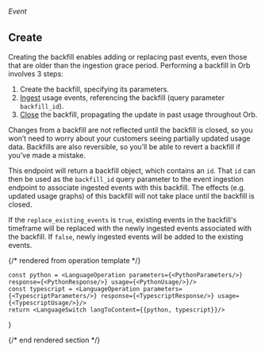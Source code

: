 ###### *Event*

## Create

Creating the backfill enables adding or replacing past events, even those that are older than the ingestion grace
period. Performing a backfill in Orb involves 3 steps:

1. Create the backfill, specifying its parameters.
2. [Ingest](ingest) usage events, referencing the backfill (query parameter `backfill_id`).
3. [Close](close-backfill) the
backfill, propagating the update in past usage throughout Orb.

Changes from a backfill are not reflected until the
backfill is closed, so you won’t need to worry about your customers seeing partially updated usage data. Backfills are
also reversible, so you’ll be able to revert a backfill if you’ve made a mistake.

This endpoint will return a
backfill object, which contains an `id`. That `id` can then be used as the `backfill_id` query parameter to the event
ingestion endpoint to associate ingested events with this backfill. The effects (e.g. updated usage graphs) of this
backfill will not take place until the backfill is closed.

If the `replace_existing_events` is `true`, existing
events in the backfill's timeframe will be replaced with the newly ingested events associated with the backfill. If
`false`, newly ingested events will be added to the existing events.

{/* rendered from operation template */}


    const python = <LanguageOperation parameters={<PythonParameters/>} response={<PythonResponse/>} usage={<PythonUsage/>}/>
    const typescript = <LanguageOperation parameters={<TypescriptParameters/>} response={<TypescriptResponse/>} usage={<TypescriptUsage/>}/>
    return <LanguageSwitch langToContent={{python, typescript}}/>
}

<Operation />

{/* end rendered section */}

